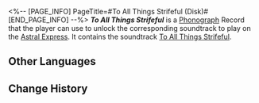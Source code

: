 <%-- [PAGE_INFO]
PageTitle=#To All Things Strifeful (Disk)#
[END_PAGE_INFO] --%>
{{Item Infobox
|title       = ''To All Things Strifeful''
|id          = 210383
|image       = Item To All Things Strifeful (Disk).png{{subst:void|<!--$UPLOAD:<<SpriteOutput/ItemFigures/210001.png>-<Item To All Things Strifeful (Disk).png>-<Item Icons>>-->}}
|type        = Disk
|invCategory = Valuables
|rarity      = 3
|effect      = 
|description = A record that can be played on the Express' phonograph. It might be a chance acquisition or a gift from someone else. All sorts of memories surge up when the music plays &mdash; the smiles, encounters, touches, and the excitement of battle. Maybe that is why people still collect records even as society rapidly advances.<br />The current record contains the track "To All Things Strifeful."
}}
{{Description|''Conquer armies, city-states, plant life, the sky, and the seas. Conquer all with strife, including Strife themself.''}}
'''''To All Things Strifeful''''' is a [[Phonograph]] Record that the player can use to unlock the corresponding soundtrack to play on the [[Astral Express]]. It contains the soundtrack [[To All Things Strifeful]].

==Other Languages==
{{Other Languages
|en   = ''To All Things Strifeful''
|zhs  = 《致纷争的一切》
|zht  = 〈致紛爭的一切〉
|ja   = 『紛争のすべてへ』
|ko   = ≪분쟁의 모든 것에게≫
|es   = Todo sea por el Conflicto
|fr   = ''To All Things Strifeful''
|ru   = To All Things Strifeful
|th   = "To All Things Strifeful"
|vi   = "Gửi Đến Mọi Phân Tranh"
|de   = „Alles dem Zwist“
|id   = "To All Things Strifeful"
|pt   = "To All Things Strifeful"
}}

==Change History==
{{Change History|3.0}}